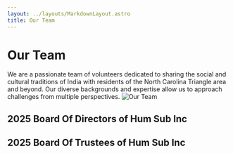```yaml
---
layout: ../layouts/MarkdownLayout.astro
title: Our Team
---
```


# Our Team
We are a passionate team of volunteers dedicated to sharing the social and cultural traditions of India with residents of the North Carolina Triangle area and beyond. 
Our diverse backgrounds and expertise allow us to approach challenges from multiple perspectives.
![Our Team](../assets/team/humsub-bod-team-2024.jpeg "2024 Board of Directors")

## 2025 Board Of Directors of Hum Sub Inc
<div class="grid grid-cols-1 sm:grid-cols-2 md:grid-cols-3 gap-4 bg-transparent">
    <YACard name="Sachin Joshi" imagePath="/src/assets/team/sachin-joshi.png" description="President" />
    <YACard name="Amardeep Bajaj" imagePath="/src/assets/team/amardeep-bajaj.jpg" description="Vice President"/>
    <YACard name="Ekta Bhatia" imagePath="/src/assets/team/ekta-bhatia.jpeg" description="Secretary"/>
    <YACard name="Kaajal Nanavati" imagePath="/src/assets/team/kaajal-nanavati.jpg" description="Treasurer" />
    <YACard name="Anandakrishnan Narayanan" imagePath="/src/assets/team/male-profile-image-placeholder.png" />
    <YACard name="Prakash Punj" imagePath="/src/assets/team/prakash-punj.jpeg" />
    <YACard name="Usha Sankar" imagePath="/src/assets/team/usha-sankar.jpg" />
    <YACard name="Dipendra Lamichhane" imagePath="/src/assets/team/dipendra-lamichhane.jpg" />
    <YACard name="Narendra Kalyankar" imagePath="/src/assets/team/narendra-kalyankar.jpg" />
    <YACard name="Nishant Munjal" imagePath="/src/assets/team/nishant-munjal.jpeg" />
    <YACard name="Vandana Pawar" imagePath="/src/assets/team/vandana-pawar.jpg" />
    <YACard name="Harjeet Kaur Lotay" imagePath="/src/assets/team/harjeet-kaur-lotay.jpg" />
    <YACard name="Hema Pandey" imagePath="/src/assets/team/hema-pandey.jpeg" />
    <YACard name="Padmaja Sharma" imagePath="/src/assets/team/padmaja-sharma.jpg" />
    <YACard name="Rajesh Gollapudi" imagePath="/src/assets/team/rajesh-gollapudi.jpg" />
</div>

## 2025 Board Of Trustees of Hum Sub Inc
<div class="grid grid-cols-1 sm:grid-cols-2 md:grid-cols-3 gap-4 bg-transparent">
    <YACard name="Sridevi Jagannath" imagePath="/src/assets/team/sridevi-jagannath-boa.jpg" description="President" />
    <YACard name="Satish Garimella" imagePath="/src/assets/team/satish-garimella-boa.jpg" description="Vice President"/>
</div>